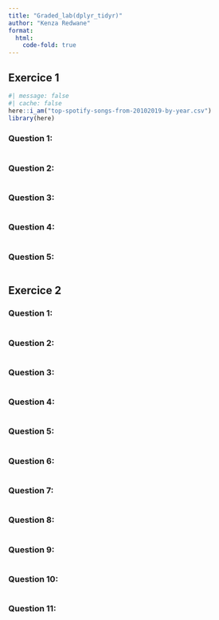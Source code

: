 ```yaml
---
title: "Graded_lab(dplyr_tidyr)"
author: "Kenza Redwane"
format: 
  html:
    code-fold: true
---
```


## Exercice 1

```r
#| message: false
#| cache: false
here::i_am("top-spotify-songs-from-20102019-by-year.csv")
library(here)
```
### Question 1:
```r

```

### Question 2:
```r

```

### Question 3:
```r

```

### Question 4:
```r

```

### Question 5:
```r

```

## Exercice 2

### Question 1:
```r

```

### Question 2:
```r

```

### Question 3:
```r

```

### Question 4:
```r

```

### Question 5:
```r

```

### Question 6:
```r

```

### Question 7:
```r

```

### Question 8:
```r

```

### Question 9:
```r

```

### Question 10:
```r

```

### Question 11:
```r

```